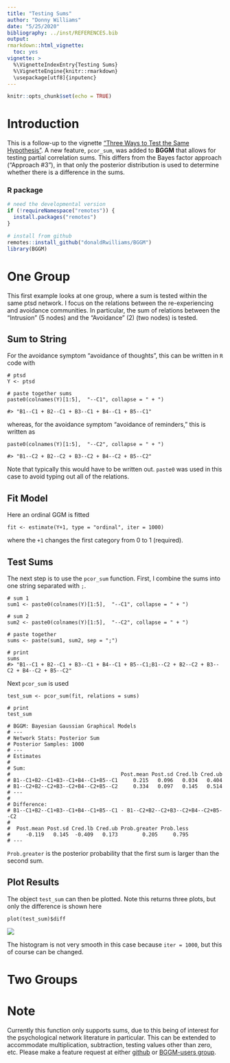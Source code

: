 ```yaml
---
title: "Testing Sums"
author: "Donny Williams"
date: "5/25/2020"
bibliography: ../inst/REFERENCES.bib
output:
rmarkdown::html_vignette:
  toc: yes
vignette: >
  %\VignetteIndexEntry{Testing Sums}
  %\VignetteEngine{knitr::rmarkdown}
  \usepackage[utf8]{inputenc}
---
```


```r
knitr::opts_chunk$set(echo = TRUE)
```

# Introduction
This is a follow-up to the vignette ["Three Ways to Test the Same Hypothesis"](https://donaldrwilliams.github.io/BGGM/articles/hyp_3_ways.html). A
new feature, `pcor_sum`, was added to **BGGM** that allows for testing partial correlation sums. 
This differs from the Bayes factor approach ("Approach #3"), in that only the posterior 
distribution is used to determine whether there is a difference in the sums. 

### R package
```r
# need the developmental version
if (!requireNamespace("remotes")) { 
  install.packages("remotes")   
}   

# install from github
remotes::install_github("donaldRwilliams/BGGM")
library(BGGM)
```


# One Group
This first example looks at one group, where a sum is tested within the same ptsd network. I focus on the 
relations between the re-experiencing and avoidance communities. In particular, the sum of relations between
the "Intrusion" (5 nodes) and the "Avoidance" (2) (two nodes) is tested. 

## Sum to String
For the avoidance symptom "avoidance of thoughts", this can be written in `R` code with

```
# ptsd
Y <- ptsd

# paste together sums
paste0(colnames(Y)[1:5],  "--C1", collapse = " + ")

#> "B1--C1 + B2--C1 + B3--C1 + B4--C1 + B5--C1"
```
whereas, for the avoidance symptom "avoidance of reminders," this is written as

```
paste0(colnames(Y)[1:5],  "--C2", collapse = " + ")

#> "B1--C2 + B2--C2 + B3--C2 + B4--C2 + B5--C2"
```
Note that typically this would have to be written out. `paste0` was used in this case to 
avoid typing out all of the relations.

## Fit Model

Here an ordinal GGM is fitted

```
fit <- estimate(Y+1, type = "ordinal", iter = 1000)
```
where the `+1` changes the first category from 0 to 1 (required).

## Test Sums
The next step is to use the `pcor_sum` function. First, I combine the sums into one string separated with `;`.
```
# sum 1
sum1 <- paste0(colnames(Y)[1:5],  "--C1", collapse = " + ")

# sum 2
sum2 <- paste0(colnames(Y)[1:5],  "--C2", collapse = " + ")

# paste together
sums <- paste(sum1, sum2, sep = ";")

# print
sums
#> "B1--C1 + B2--C1 + B3--C1 + B4--C1 + B5--C1;B1--C2 + B2--C2 + B3--C2 + B4--C2 + B5--C2"
```

Next `pcor_sum` is used

```
test_sum <- pcor_sum(fit, relations = sums)

# print
test_sum

# BGGM: Bayesian Gaussian Graphical Models 
# --- 
# Network Stats: Posterior Sum
# Posterior Samples: 1000 
# --- 
# Estimates 
# 
# Sum: 
#                                    Post.mean Post.sd Cred.lb Cred.ub
# B1--C1+B2--C1+B3--C1+B4--C1+B5--C1     0.215   0.096   0.034   0.404
# B1--C2+B2--C2+B3--C2+B4--C2+B5--C2     0.334   0.097   0.145   0.514
# --- 
# 
# Difference:
# B1--C1+B2--C1+B3--C1+B4--C1+B5--C1 - B1--C2+B2--C2+B3--C2+B4--C2+B5--C2 
# 
#  Post.mean Post.sd Cred.lb Cred.ub Prob.greater Prob.less
#     -0.119   0.145  -0.409   0.173        0.205     0.795
# --- 
```

`Prob.greater` is the posterior probability that the first sum is larger than the second sum.

## Plot Results
The object `test_sum` can then be plotted. Note this returns three plots, but only the difference is shown here

```
plot(test_sum)$diff
```

![](../man/figures/test_sum_hist.png)

The histogram is not very smooth in this case because `iter = 1000`, but this of course can be changed.

# Two Groups

# Note
Currently this function only supports sums, due to this being of interest for the psychological network
literature in particular. This can be extended to accommodate multiplication, subtraction,
testing values other than zero, etc. Please make a feature request at either
[github](https://github.com/donaldRwilliams/BGGM/issues) or [BGGM-users group](https://groups.google.com/forum/#!forum/bggm-users).

